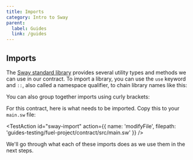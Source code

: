 ```yaml
---
title: Imports
category: Intro to Sway
parent:
  label: Guides
  link: /guides
---
```


## Imports

The [Sway standard library](https://fuellabs.github.io/sway/master/std/) provides several utility types and methods we can use in our contract. To import a library, you can use the `use` keyword and `::`, also called a namespace qualifier, to chain library names like this:

<CodeImport
  file="../../examples/intro-to-sway/contract/src/docs_hub_misc.sw"
  comment="import_single"
  commentType="//"
  lang="sway"
/>

You can also group together imports using curly brackets:

<CodeImport
  file="../../examples/intro-to-sway/contract/src/docs_hub_misc.sw"
  comment="import_multi"
  commentType="//"
  lang="sway"
/>

For this contract, here is what needs to be imported. Copy this to your `main.sw` file:

<TestAction
id="sway-import"
action={{
  name: 'modifyFile',
  filepath: 'guides-testing/fuel-project/contract/src/main.sw'
}}
/>

<CodeImport
  file="../../examples/intro-to-sway/contract/src/main.sw"
  comment="import"
  commentType="//"
  lang="sway"
/>

We'll go through what each of these imports does as we use them in the next steps.
